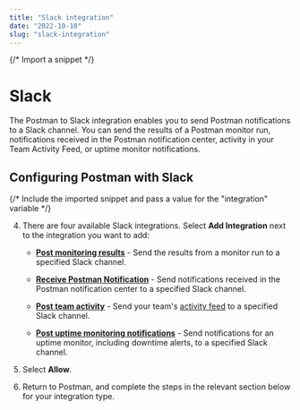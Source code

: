 ```yaml
---
title: "Slack integration"
date: "2022-10-10"
slug: "slack-integration"
---
```


{/* Import a snippet */}


# Slack

The Postman to Slack integration enables you to send Postman notifications to a Slack channel. You can send the results of a Postman monitor run, notifications received in the Postman notification center, activity in your Team Activity Feed, or uptime monitor notifications.

## Configuring Postman with Slack

{/* Include the imported snippet and pass a value for the "integration" variable */}

<IntegrationSnippet integration="Slack" />

4. There are four available Slack integrations. Select **Add Integration** next to the integration you want to add:

    * **[Post monitoring results](#send-your-monitor-run-results-to-slack)** - Send the results from a monitor run to a specified Slack channel.

    * **[Receive Postman Notification](#receive-postman-notifications-in-slack)** - Send notifications received in the Postman notification center to a specified Slack channel.

    * **[Post team activity](#add-an-activity-feed-to-slack)** - Send your team's [activity feed](/docs/collaborating-in-postman/using-workspaces/changelog-and-restoring-collections/#accessing-the-activity-feed-from-postman) to a specified Slack channel.

    * **[Post uptime monitoring notifications](#send-uptime-monitor-notifications-to-slack)** - Send notifications for an uptime monitor, including downtime alerts, to a specified Slack channel.

1. Select **Allow**.
1. Return to Postman, and complete the steps in the relevant section below for your integration type.